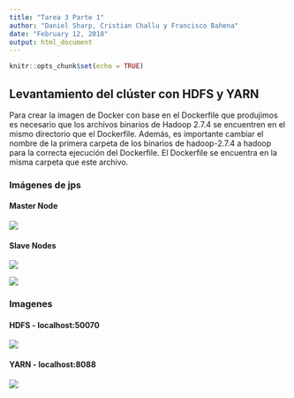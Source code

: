 ```yaml
---
title: "Tarea 3 Parte 1"
author: "Daniel Sharp, Cristian Challu y Francisco Bahena"
date: "February 12, 2018"
output: html_document
---
```


```r
knitr::opts_chunk$set(echo = TRUE)
```
## Levantamiento del clúster con HDFS y YARN  
  
  Para crear la imagen de Docker con base en el Dockerfile que produjimos es necesario que los archivos binarios de Hadoop 2.7.4 se encuentren en el mismo directorio que el Dockerfile. Además, es importante cambiar el nombre de la primera carpeta de los binarios de hadoop-2.7.4 a hadoop para la correcta ejecución del Dockerfile.  El Dockerfile se encuentra en la misma carpeta que este archivo.  
  

### Imágenes de jps  

#### Master Node  

![](/home/daniel/Documents/DataScience/Repos/Sem2/metodos_gran_escala/alumnos/francisco_bahena/tarea_3/parte_1/jps_ds138176.png)  

#### Slave Nodes  
![](/home/daniel/Documents/DataScience/Repos/Sem2/metodos_gran_escala/alumnos/francisco_bahena/tarea_3/parte_1/jps_cc120652.png)  
  
![](/home/daniel/Documents/DataScience/Repos/Sem2/metodos_gran_escala/alumnos/francisco_bahena/tarea_3/parte_1/jps_123084.png)  


### Imagenes  
#### HDFS - localhost:50070
![](/home/daniel/Documents/DataScience/Repos/Sem2/metodos_gran_escala/alumnos/francisco_bahena/tarea_3/parte_1/localhost_50070.png)  

#### YARN - localhost:8088
![](/home/daniel/Documents/DataScience/Repos/Sem2/metodos_gran_escala/alumnos/francisco_bahena/tarea_3/parte_1/localhost_8088.png)  